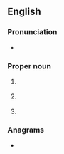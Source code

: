 {{also|cwa}}
==English==
{{wikipedia}}

===Pronunciation===
* {{audio|EN-AU ck1 CWA.ogg|Audio (AU)|lang=en}}

===Proper noun===
{{en-proper noun}}
# {{lb|en|US}} {{io|lang=en|{{W|Civil Works Administration}}}}
# {{lb|en|US}} {{io|lang=en|{{w|Clean Water Act}}}}
# {{lb|en|AU}} {{io|lang=en|{{w|Country Women's Association}}}}

===Anagrams===
* {{anagrams|en|a=acw|ACW|WAC|WCA|caw}}
